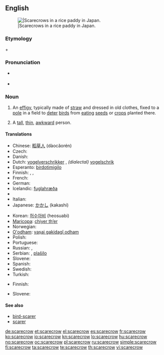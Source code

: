 {{wikipedia}}
==English==
[[Image:Kakashi2.jpg|thumb||Scarecrows in a rice paddy in Japan.]]

===Etymology===
{{term|scare}} + {{term|crow}}

===Pronunciation===
* {{a|RP}} {{IPA|/ˈskɛə.krəʊ/}}
* {{a|US}} {{IPA|/ˈskɛr.kroʊ/}}

===Noun===
{{en-noun}}

# An [[effigy]], typically made of [[straw]] and dressed in old clothes, fixed to a [[pole]] in a field to [[deter]] [[bird]]s from [[eating]] [[seed]]s or [[crop]]s planted there.
# {{context|figuratively|pejorative}} A [[tall]], [[thin]], [[awkward]] person.

====Translations====
{{trans-top|an effigy made to scare the birds away}}
* Chinese: [[稻草人]] (dàocǎorén)
* Czech: {{t-|cs|strašák|m}}
* Danish: {{t|da|fugleskræmsel|n}}
* Dutch: [[vogelverschrikker]] {{m}}, ''(dialectal)'' [[vogelschrik]]&nbsp;{{m}}
* Esperanto: [[birdotimigilo]]
* Finnish: {{t-|fi|variksenpelätin}}, {{t-|fi|variksenpelätti}}, {{t-|fi|linnunpelätin}}
* French: {{t+|fr|épouvantail|m}}
* German: {{t+|de|Vogelscheuche|f}}
* Icelandic: [[fuglahræða]]
* {{trreq|Indonesian}}
* Italian: {{t+|it|spaventapasseri|m|s}}
* Japanese: [[かかし]] (kakashi)
{{trans-mid}}
* Korean: [[허수아비]] (heosuabi)
* [[Maricopa]]: [[chiyer thʼer]]
* Norwegian: {{t+|no|fugleskremsel}}
* [[O'odham]]: [[vaṣai gakidagĭ odham]]
* Polish: {{t+|pl|strach na wróble|m}}
* Portuguese: {{t+|pt|espantalho}}
* Russian: {{t+|ru|пугало|n|tr=púgalo|sc=Cyrl}}, {{t+|ru|чучело|n|tr=čúčelo|sc=Cyrl}}
* Serbian: {{t-|sr|strašilo}} {{n}}, [[plašilo]] {{n}}
* Slovene: {{t|sl|ptičje strašilo|n}}
* Spanish: {{t+|es|espantapájaros|m|s}}
* Swedish: {{t+|sv|fågelskrämma|c}}
* Turkish: {{t+|tr|korkuluk}}
{{trans-bottom}}

{{trans-top|tall, thin, awkward person}}
* Finnish: {{t-|fi|variksenpelätin}}
{{trans-mid}}
* Slovene: {{t|sl|strašilo|n}}
{{trans-bottom}}

====See also====
* [[bird-scarer]]
* [[scarer]]

[[de:scarecrow]]
[[et:scarecrow]]
[[el:scarecrow]]
[[es:scarecrow]]
[[fr:scarecrow]]
[[ko:scarecrow]]
[[io:scarecrow]]
[[kn:scarecrow]]
[[lo:scarecrow]]
[[hu:scarecrow]]
[[no:scarecrow]]
[[oc:scarecrow]]
[[pl:scarecrow]]
[[ru:scarecrow]]
[[simple:scarecrow]]
[[fi:scarecrow]]
[[ta:scarecrow]]
[[te:scarecrow]]
[[th:scarecrow]]
[[vi:scarecrow]]